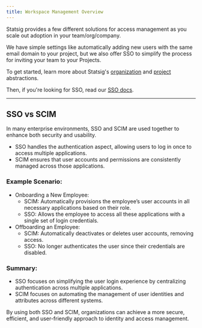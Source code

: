 ```yaml
---
title: Workspace Management Overview
---
```


Statsig provides a few different solutions for access management as you scale out adoption in your team/org/company.

We have simple settings like automatically adding new users with the same email domain to your project, but we also offer SSO to simplify the process for inviting your team to your Projects.

To get started, learn more about Statsig's [organization](/access-management/organizations) and [project](/access-management/projects) abstractions.

Then, if you're looking for SSO, read our [SSO docs](/access-management/sso/overview).

----
## SSO vs SCIM
In many enterprise environments, SSO and SCIM are used together to enhance both security and usability.
- SSO handles the authentication aspect, allowing users to log in once to access multiple applications.
- SCIM ensures that user accounts and permissions are consistently managed across those applications.

### Example Scenario:
- Onboarding a New Employee:
    - SCIM: Automatically provisions the employee’s user accounts in all necessary applications based on their role.
    - SSO: Allows the employee to access all these applications with a single set of login credentials.
- Offboarding an Employee:
    - SCIM: Automatically deactivates or deletes user accounts, removing access.
    - SSO: No longer authenticates the user since their credentials are disabled.

### Summary:
- SSO focuses on simplifying the user login experience by centralizing authentication across multiple applications.
- SCIM focuses on automating the management of user identities and attributes across different systems.

By using both SSO and SCIM, organizations can achieve a more secure, efficient, and user-friendly approach to identity and access management.